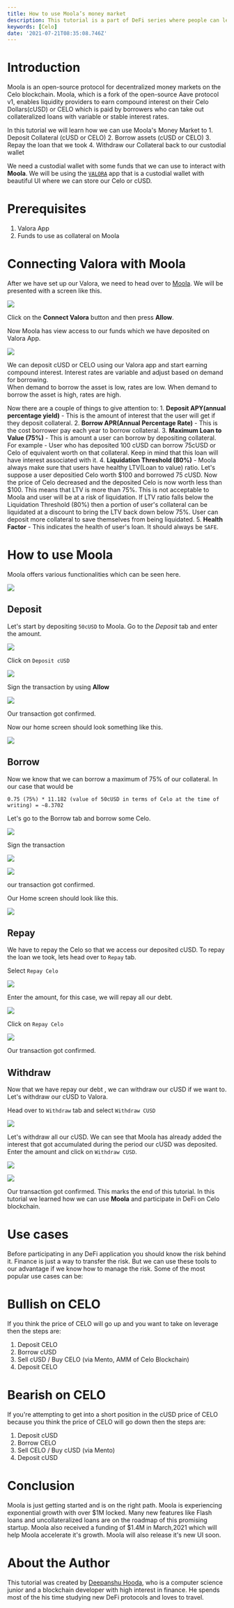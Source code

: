 ```yaml
---
title: How to use Moola’s money market
description: This tutorial is a part of DeFi series where people can learn how to participate in DeFi on the Celo Blockchain.
keywords: [Celo]
date: '2021-07-21T08:35:08.746Z'
---
```


# Introduction

Moola is an open-source protocol for decentralized money markets on the Celo blockchain. Moola, which is a fork of the open-source Aave protocol v1, enables liquidity providers to earn compound interest on their Celo Dollars(cUSD) or CELO which is paid by borrowers who can take out collateralized loans with variable or stable interest rates.

In this tutorial we will learn how we can use Moola's Money Market to 1. Deposit Collateral (cUSD or CELO) 2. Borrow assets (cUSD or CELO) 3. Repay the loan that we took 4. Withdraw our Collateral back to our custodial wallet

We need a custodial wallet with some funds that we can use to interact with **Moola**. We will be using the [`VALORA`](https://valoraapp.com/) app that is a custodial wallet with beautiful UI where we can store our Celo or cUSD.

# Prerequisites

1.  Valora App
2.  Funds to use as collateral on Moola

# Connecting Valora with Moola

After we have set up our Valora, we need to head over to [Moola](https://app.moola.market/#/welcome). We will be presented with a screen like this.

![](./assets/celo-moola-market-image-1.png)

Click on the **Connect Valora** button and then press **Allow**.

Now Moola has view access to our funds which we have deposited on Valora App.

![](./assets/celo-moola-market-image-2.png)

We can deposit cUSD or CELO using our Valora app and start earning compound interest. Interest rates are variable and adjust based on demand for borrowing.\
When demand to borrow the asset is low, rates are low. When demand to borrow the asset is high, rates are high.

Now there are a couple of things to give attention to: 1. **Deposit APY(annual percentage yield)** - This is the amount of interest that the user will get if they deposit collateral. 2. **Borrow APR(Annual Percentage Rate)** - This is the cost borrower pay each year to borrow collateral. 3. **Maximum Loan to Value (75%)** - This is amount a user can borrow by depositing collateral. For example - User who has deposited 100 cUSD can borrow 75cUSD or Celo of equivalent worth on that collateral. Keep in mind that this loan will have interest associated with it. 4. **Liquidation Threshold (80%)** - Moola always make sure that users have healthy LTV(Loan to value) ratio. Let's suppose a user depositied Celo worth $100 and borrowed 75 cUSD. Now the price of Celo decreased and the deposited Celo is now worth less than $100. This means that LTV is more than 75%. This is not acceptable to Moola and user will be at a risk of liquidation. If LTV ratio falls below the Liquidation Threshold (80%) then a portion of user's collateral can be liquidated at a discount to bring the LTV back down below 75%. User can deposit more collateral to save themselves from being liquidated. 5. **Health Factor** - This indicates the health of user's loan. It should always be `SAFE`.

# How to use Moola

Moola offers various functionalities which can be seen here.

![](./assets/celo-moola-market-image-3.png)

## Deposit

Let's start by depositing `50cUSD` to Moola. Go to the _Deposit_ tab and enter the amount.

![](./assets/celo-moola-market-image-4.png)

Click on `Deposit cUSD`

![](./assets/celo-moola-market-image-5.png)

Sign the transaction by using **Allow**

![](./assets/celo-moola-market-image-6.png)

Our transaction got confirmed.

Now our home screen should look something like this.

![](./assets/celo-moola-market-image-7.png)

## Borrow

Now we know that we can borrow a maximum of 75% of our collateral. In our case that would be

```text
0.75 (75%) * 11.182 (value of 50cUSD in terms of Celo at the time of writing) = ~8.3702
```

Let's go to the Borrow tab and borrow some Celo.

![](./assets/celo-moola-market-image-8.png)

Sign the transaction

![](./assets/celo-moola-market-image-9.png)

![](./assets/celo-moola-market-image-10.png)

our transaction got confirmed.

Our Home screen should look like this.

![](./assets/celo-moola-market-image-11.png)

## Repay

We have to repay the Celo so that we access our deposited cUSD. To repay the loan we took, lets head over to `Repay` tab.

Select `Repay Celo`

![](./assets/celo-moola-market-image-12.png)

Enter the amount, for this case, we will repay all our debt.

![](./assets/celo-moola-market-image-13.png)

Click on `Repay Celo`

![](./assets/celo-moola-market-image-14.png)

Our transaction got confirmed.

## Withdraw

Now that we have repay our debt , we can withdraw our cUSD if we want to. Let's withdraw our cUSD to Valora.

Head over to `Withdraw` tab and select `Withdraw CUSD`

![](./assets/celo-moola-market-image-15.png)

Let's withdraw all our cUSD. We can see that Moola has already added the interest that got accumulated during the period our cUSD was deposited. Enter the amount and click on `Withdraw CUSD`.

![](./assets/celo-moola-market-image-16.png)

![](./assets/celo-moola-market-image-17.png)

Our transaction got confirmed. This marks the end of this tutorial. In this tutorial we learned how we can use **Moola** and participate in DeFi on Celo blockchain.

# Use cases

Before participating in any DeFi application you should know the risk behind it. Finance is just a way to transfer the risk. But we can use these tools to our advantage if we know how to manage the risk. Some of the most popular use cases can be:

# Bullish on CELO

If you think the price of CELO will go up and you want to take on leverage then the steps are:

1.  Deposit CELO
2.  Borrow cUSD
3.  Sell cUSD / Buy CELO (via Mento, AMM of Celo Blockchain)
4.  Deposit CELO

# Bearish on CELO

If you're attempting to get into a short position in the cUSD price of CELO because you think the price of CELO will go down then the steps are:

1.  Deposit cUSD
2.  Borrow CELO
3.  Sell CELO / Buy cUSD (via Mento)
4.  Deposit cUSD

# Conclusion

Moola is just getting started and is on the right path. Moola is experiencing exponential growth with over $1M locked. Many new features like Flash loans and uncollateralized loans are on the roadmap of this promising startup. Moola also received a funding of $1.4M in March,2021 which will help Moola accelerate it's growth. Moola will also release it's new UI soon.

# About the Author

This tutorial was created by [Deepanshu Hooda](https://github.com/gitofdeepanshu/), who is a computer science junior and a blockchain developer with high interest in finance. He spends most of the his time studying new DeFi protocols and loves to travel.
